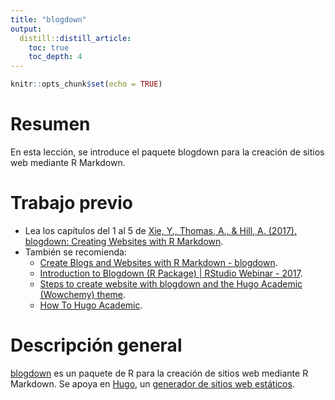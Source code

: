 ```yaml
---
title: "blogdown"
output: 
  distill::distill_article:
    toc: true
    toc_depth: 4
---
```


```r
knitr::opts_chunk$set(echo = TRUE)
```

# Resumen
En esta lección, se introduce el paquete blogdown para la creación de sitios web mediante R Markdown.

# Trabajo previo
- Lea los capítulos del 1 al 5 de [Xie, Y., Thomas, A., & Hill, A. (2017). blogdown: Creating Websites with R Markdown](https://bookdown.org/yihui/blogdown/).
- También se recomienda:
    - [Create Blogs and Websites with R Markdown - blogdown](https://pkgs.rstudio.com/blogdown/).   
    - [Introduction to Blogdown (R Package) | RStudio Webinar - 2017](https://www.youtube.com/watch?v=CjTLN-FXiFA).  
    - [Steps to create website with blogdown and the Hugo Academic (Wowchemy) theme](https://www.emmanuelteitelbaum.com/post/create-a-website-with-blogdown-and-hugo/).    
    - [How To Hugo Academic](https://www.youtube.com/watch?v=BHpkLJieXPE).     

# Descripción general
[blogdown](https://pkgs.rstudio.com/blogdown/) es un paquete de R para la creación de sitios web mediante R Markdown. Se apoya en [Hugo](https://gohugo.io/), un [generador de sitios web estáticos](https://www.netlify.com/blog/2020/04/14/what-is-a-static-site-generator-and-3-ways-to-find-the-best-one/).


